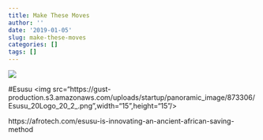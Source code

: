 ```yaml
---
title: Make These Moves
author: ''
date: '2019-01-05'
slug: make-these-moves
categories: []
tags: []
---
```


![](https://media.giphy.com/media/xTiN0MIU7OCSHEGfHa/giphy.gif)

#Esusu
<img src="https://gust-production.s3.amazonaws.com/uploads/startup/panoramic_image/873306/Esusu_20Logo_20_2_.png",width="15",height="15"/>

https://afrotech.com/esusu-is-innovating-an-ancient-african-saving-method
